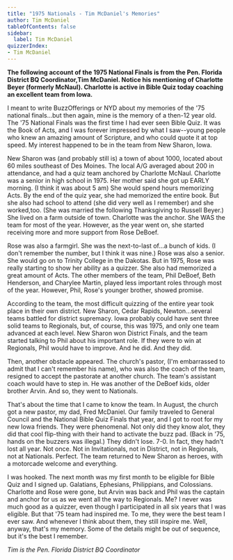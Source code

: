```yaml
---
title: "1975 Nationals - Tim McDaniel's Memories"
author: Tim McDaniel
tableOfContents: false
sidebar:
  label: Tim McDaniel
quizzerIndex:
- Tim McDaniel
---
```


**The following account of the 1975 National Finals is from the Pen. Florida District BQ Coordinator,Tim McDaniel. Notice his mentioning of Charlotte Beyer (formerly McNaul). Charlotte is active in Bible Quiz today coaching an excellent team from Iowa.**

I meant to write BuzzOfferings or NYD about my memories of the '75 national finals...but then again, mine is the memory of a then-12 year old. The '75 National Finals was the first time I had ever seen Bible Quiz. It was the Book of Acts, and I was forever impressed by what I saw--young people who knew an amazing amount of Scripture, and who could quote it at top speed. My interest happened to be in the team from New Sharon, Iowa.

New Sharon was (and probably still is) a town of about 1000, located about 60 miles southeast of Des Moines. The local A/G averaged about 200 in attendance, and had a quiz team anchored by Charlotte McNaul. Charlotte was a senior in high school in 1975. Her mother said she got up EARLY morning. (I think it was about 5 am) She would spend hours memorizing Acts. By the end of the quiz year, she had memorized the entire book. But she also had school to attend (she did very well as I remember) and she worked,too. (She was married the following Thanksgiving to Russell Beyer.) She lived on a farm outside of town. Charlotte was the anchor. She WAS the team for most of the year. However, as the year went on, she started receiving more and more support from Rose DeBoef.

Rose was also a farmgirl. She was the next-to-last of...a bunch of kids. (I don't remember the number, but I think it was nine.) Rose was also a senior. She would go on to Trinity College in the Dakotas. But in 1975, Rose was really starting to show her ability as a quizzer. She also had memorized a great amount of Acts. The other members of the team, Phil DeBoef, Beth Henderson, and Charylee Martin, played less important roles through most of the year. However, Phil, Rose's younger brother, showed promise.

According to the team, the most difficult quizzing of the entire year took place in their own district. New Sharon, Cedar Rapids, Newton...several teams battled for district supremacy. Iowa probably could have sent three solid teams to Regionals, but, of course, this was 1975, and only one team advanced at each level. New Sharon won District Finals, and the team started talking to Phil about his important role. If they were to win at Regionals, Phil would have to improve. And he did. And they did.

Then, another obstacle appeared. The church's pastor, (I'm embarrassed to admit that I can't remember his name), who was also the coach of the team, resigned to accept the pastorate at another church. The team's assistant coach would have to step in. He was another of the DeBoef kids, older brother Arvin. And so, they went to Nationals.

That's about the time that I came to know the team. In August, the church got a new pastor, my dad, Fred McDaniel. Our family traveled to General Council and the National Bible Quiz Finals that year, and I got to root for my new Iowa friends. They were phenomenal. Not only did they know alot, they did that cool flip-thing with their hand to activate the buzz pad. (Back in '75, hands on the buzzers was illegal.) They didn't lose. 7-0. In fact, they hadn't lost all year. Not once. Not in Invitationals, not in District, not in Regionals, not at Nationals. Perfect. The team returned to New Sharon as heroes, with a motorcade welcome and everything.

I was hooked. The next month was my first month to be eligible for Bible Quiz and I signed up. Galatians, Ephesians, Philippians, and Colossians. Charlotte and Rose were gone, but Arvin was back and Phil was the captain and anchor for us as we went all the way to Regionals. Me? I never was much good as a quizzer, even though I participated in all six years that I was eligible. But that '75 team had inspired me. To me, they were the best team I ever saw. And whenever I think about them, they still inspire me. Well, anyway, that's my memory. Some of the details might be out of sequence, but it's the best I remember.

*Tim is the Pen. Florida District BQ Coordinator*